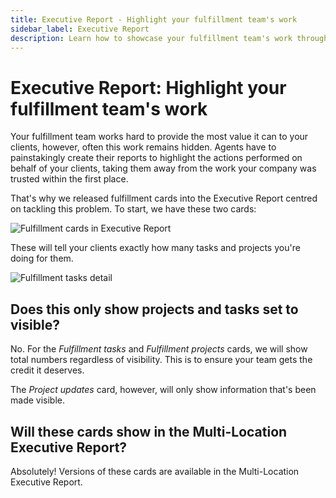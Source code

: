 ```yaml
---
title: Executive Report - Highlight your fulfillment team's work
sidebar_label: Executive Report
description: Learn how to showcase your fulfillment team's work through the Executive Report cards in Business App.
---
```


# Executive Report: Highlight your fulfillment team's work

Your fulfillment team works hard to provide the most value it can to your clients, however, often this work remains hidden. Agents have to painstakingly create their reports to highlight the actions performed on behalf of your clients, taking them away from the work your company was trusted within the first place.

That's why we released fulfillment cards into the Executive Report centred on tackling this problem. To start, we have these two cards:

![Fulfillment cards in Executive Report](./img/fulfillment-cards.jpg)

These will tell your clients exactly how many tasks and projects you're doing for them.

![Fulfillment tasks detail](./img/fulfillment-tasks-detail.jpg)

## Does this only show projects and tasks set to visible?

No. For the *Fulfillment tasks* and *Fulfillment projects* cards, we will show total numbers regardless of visibility. This is to ensure your team gets the credit it deserves.

The *Project updates* card, however, will only show information that's been made visible.

## Will these cards show in the Multi-Location Executive Report?

Absolutely! Versions of these cards are available in the Multi-Location Executive Report.
